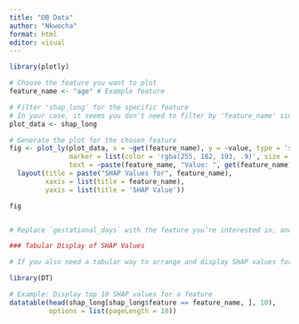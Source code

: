 ```yaml
---
title: "OB Data"
author: "Nkwocha"
format: html
editor: visual
---
```


```r
library(plotly)

# Choose the feature you want to plot
feature_name <- "age" # Example feature

# Filter 'shap_long' for the specific feature
# In your case, it seems you don't need to filter by 'feature_name' since 'shap_long' directly contains 'age'
plot_data <- shap_long

# Generate the plot for the chosen feature
fig <- plot_ly(plot_data, x = ~get(feature_name), y = ~value, type = 'scatter', mode = 'markers',
               marker = list(color = 'rgba(255, 182, 193, .9)', size = 12),
               text = ~paste(feature_name, "Value: ", get(feature_name), "<br>SHAP Value: ", value)) %>%
  layout(title = paste("SHAP Values for", feature_name),
         xaxis = list(title = feature_name),
         yaxis = list(title = 'SHAP Value'))

fig


# Replace `gestational_days` with the feature you’re interested in, and adjust the dataframe `shap_long` to match the structure of your data. This code block generates an interactive scatter plot of SHAP values for a specific feature.

### Tabular Display of SHAP Values

# If you also need a tabular way to arrange and display SHAP values for features, you can use Quarto to create interactive tables using the `DT` package in R:

library(DT)

# Example: Display top 10 SHAP values for a feature
datatable(head(shap_long[shap_long$feature == feature_name, ], 10),
          options = list(pageLength = 10))


```
